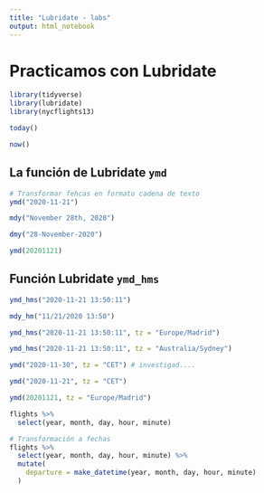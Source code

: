 ```yaml
---
title: "Lubridate - labs"
output: html_notebook
---
```


# Practicamos con Lubridate

```r
library(tidyverse)
library(lubridate)
library(nycflights13)
```

```r
today()
```

```r
now()
```


## La función de Lubridate `ymd`

```r
# Transformar fehcas en formato cadena de texto
ymd("2020-11-21")
```

```r
mdy("November 28th, 2020")
```

```r
dmy("28-November-2020")
```

```r
ymd(20201121)
```


## Función Lubridate `ymd_hms`

```r
ymd_hms("2020-11-21 13:50:11")
```

```r
mdy_hm("11/21/2020 13:50")
```

```r
ymd_hms("2020-11-21 13:50:11", tz = "Europe/Madrid")
```


```r
ymd_hms("2020-11-21 13:50:11", tz = "Australia/Sydney")
```


```r
ymd("2020-11-30", tz = "CET") # investigad....
```


```r
ymd("2020-11-21", tz = "CET")
```


```r
ymd(20201121, tz = "Europe/Madrid")
```


```r
flights %>%
  select(year, month, day, hour, minute)
```


```r
# Transformación a fechas
flights %>%
  select(year, month, day, hour, minute) %>%
  mutate(
    departure = make_datetime(year, month, day, hour, minute)
  )
```

